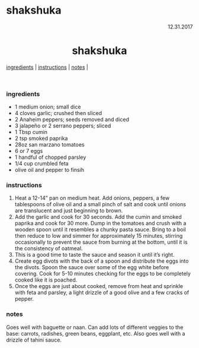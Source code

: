 # shakshuka

<p align="right">12.31.2017</p>

<h1 align="center">shakshuka</h1>

<div align="center">
  <a href="#ingredients">ingredients</a> | 
  <a href="#instructions">instructions</a> | 
  <a href="#notes">notes</a> | 
</div>
<br>

### ingredients
- 1 medium onion; small dice
- 4 cloves garlic; crushed then sliced
- 2 Anaheim peppers; seeds removed and diced
- 3 jalapeño or 2 serrano peppers; sliced
- 1 Tbsp cumin
- 2 tsp smoked paprika
- 28oz san marzano tomatoes
- 6 or 7 eggs
- 1 handful of chopped parsley
- 1/4 cup crumbled feta
- olive oil and pepper to finsih

### instructions
1. Heat a 12-14" pan on medium heat. Add onions, peppers, a few tablespoons of olive oil and a small pinch of salt and 
cook until onions are translucent and just beginning to brown. 
1. Add the garlic and cook for 30 seconds. Add the cumin and smoked paprika and cook for 30 more. Dump in the tomatoes
and crush with a wooden spoon until it resembles a chunky pasta sauce. Bring to a boil then reduce to low and simmer 
for approximately 15 minutes, stirring occasionally to prevent the sauce from burning at the bottom, until it is the 
consistency of oatmeal. 
1. This is a good time to taste the sauce and season it until it's right. 
1. Create egg divots with the back of a spoon and distribute the eggs into the divots. Spoon the sauce over some of the 
egg white before covering. Cook for 5-10 minutes checking for the eggs to be completely cooked like it is poached. 
1. Once the eggs are just about cooked, remove from heat and sprinkle with feta and parsley, a light drizzle of a good 
olive and a few cracks of pepper.

### notes
Goes well with baguette or naan.  Can add lots of different veggies to the base: carrots, radishes, green beans, 
eggplant, etc. Also goes well with a drizzle of tahini sauce.



